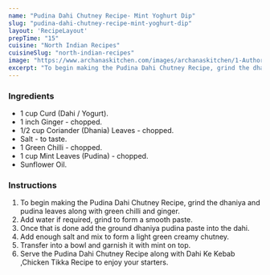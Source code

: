 ---
name: "Pudina Dahi Chutney Recipe- Mint Yoghurt Dip"
slug: "pudina-dahi-chutney-recipe-mint-yoghurt-dip"
layout: 'RecipeLayout'
prepTime: "15"
cuisine: "North Indian Recipes"
cuisineSlug: "north-indian-recipes"
image: "https://www.archanaskitchen.com/images/archanaskitchen/1-Author/sibyl-archanaskitchen.com/Pudina_Dahi_Chutney_Mint_Yogurt_Chutney-1.jpg"
excerpt: "To begin making the Pudina Dahi Chutney Recipe, grind the dhaniya and pudina leaves along with green chilli and ginger"
---

### Ingredients

- 1 cup Curd (Dahi / Yogurt).
- 1 inch Ginger - chopped.
- 1/2 cup Coriander (Dhania) Leaves - chopped.
- Salt - to taste.
- 1 Green Chilli - chopped.
- 1 cup Mint Leaves (Pudina) - chopped.
- Sunflower Oil.

### Instructions

1. To begin making the Pudina Dahi Chutney Recipe, grind the dhaniya and pudina leaves along with green chilli and ginger.
1. Add water if required, grind to form a smooth paste.
1. Once that is done add the ground dhaniya pudina paste into the dahi.
1. Add enough salt and mix to form a light green creamy chutney.
1. Transfer into a bowl and garnish it with mint on top.
1. Serve the Pudina Dahi Chutney Recipe along with Dahi Ke Kebab ,Chicken Tikka Recipe to enjoy your starters.
